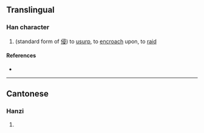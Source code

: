 {{character info/new}}
==Translingual==

===Han character===
{{Han char|rn=9|rad=人|as=10|sn=12|four=|canj=OSME|ids=⿰亻⿱帚又}}

# (standard form of [[侵]]) to [[usurp]], to [[encroach]] upon, to [[raid]]

====References====
* {{Han ref|kx=0112.120|hdz=10206.100|uh=3474|ud=13428}}

----

==Cantonese==

===Hanzi===
{{yue-hanzi|jyut=[[caam1]], [[cam1]]|y=chaam1, cham1}}

# {{defn|lang=yue|sort=人10}}